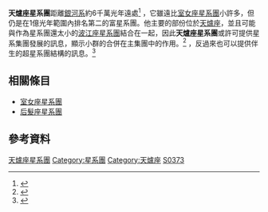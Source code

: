 {{Galaxy cluster 
| name = 天爐座星系團
| image = 
| epoch = [[J2000|J2000]]
| ra = 3<sup>h</sup> 38<sup>m</sup><ref name="ned">{{cite web
  | title=NASA/IPAC Extragalactic Database
  | work=Results for Fornax Cluster
  | url=http://nedwww.ipac.caltech.edu/
  | accessdate=2006-10-08
  | archive-date=2013-06-07
  | archive-url=https://www.webcitation.org/6HCTOFxDD?url=http://ned.ipac.caltech.edu/
  | dead-url=no
  }}</ref>
| dec = -35° 27′<ref name="ned" />
| constellation = [[天爐座|天爐座]]
| member_no = 58<ref name="ned" />
| brightest_member = 
| other_names = NGC 1399 群，Abell S0373<ref name="ned" />
}} 


'''天爐座星系團'''距離[[銀河系|銀河系]]約6千萬光年遠處<ref name="ned2">{{cite web
  | title=NASA/IPAC Extragalactic Database
  | work=Results for Fornax Cluster, based on redshift data
  | url=http://nedwww.ipac.caltech.edu/
  | accessdate=2006-10-08
  | archive-date=2013-06-07
  | archive-url=https://www.webcitation.org/6HCTOFxDD?url=http://ned.ipac.caltech.edu/
  | dead-url=no
  }}</ref> 
，它雖遠比[[室女座星系團|室女座星系團]]小許多，但仍是在1億光年範圍內排名第二的富星系團。他主要的部份位於[[天爐座|天爐座]]，並且可能與作為星系團還太小的[[波江座星系團|波江座星系團]]結合在一起，因此'''天爐座星系團'''或許可提供星系集團發展的訊息，顯示小群的合併在主集團中的作用。<ref name="hubble">{{cite web
  | title=Hubble Heritage Project
  | work=Dwarf Irregulars and Galaxy Clusters
  | url=http://heritage.stsci.edu/2005/09/supplemental.html
  | accessdate=2006-12-07
  | archive-url=https://web.archive.org/web/20160304023033/http://heritage.stsci.edu/2005/09/supplemental.html
  | archive-date=2016-03-04
  | dead-url=yes
  }}</ref>
，反過來也可以提供伴生的超星系團結構的訊息。<ref name="chandra">{{cite web
  | title=Chandra X-Ray Observatory
  | work=Fornax Cluster: Motions of Nearby Galaxy Cluster Reveal Presence of Hidden Superstructure
  | url=http://chandra.harvard.edu/photo/2004/fornax/
  | accessdate=2006-12-07
  | archive-date=2012-10-31
  | archive-url=https://www.webcitation.org/6BphWPzq4?url=http://chandra.harvard.edu/photo/2004/fornax/
  | dead-url=no
  }}</ref>

== 相關條目 ==
* [[室女座星系團|室女座星系團]] 
* [[后髮座星系團|后髮座星系團]] 

== 參考資料 ==

{{Reflist}}


{{Authority control}}
{{Galaxy-stub}}

[[Category:天爐座星系團|]]
[[Category:星系團|Category:星系團]]
[[Category:天爐座|Category:天爐座]]
[[Category:阿貝爾天體|S0373]]